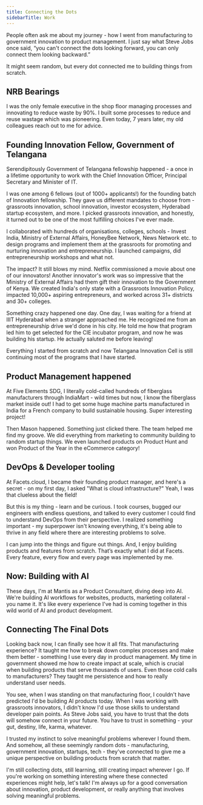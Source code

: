 ```yaml
---
title: Connecting the Dots
sidebarTitle: Work
---
```


People often ask me about my journey - how I went from manufacturing to government innovation to product management. I just say what Steve Jobs once said, “you can't connect the dots looking forward, you can only connect them looking backward.”  

It might seem random, but every dot connected me to building things from scratch.

## NRB Bearings

I was the only female executive in the shop floor managing processes and innovating to reduce waste by 90%. I built some processes to reduce and reuse wastage which was pioneering. Even today, 7 years later, my old colleagues reach out to me for advice. 

## Founding Innovation Fellow, Government of Telangana

Serendipitously Government of Telangana fellowship happened - a once in a lifetime opportunity to work with the Chief Innovation Officer, Principal Secretary and Minister of IT. 

I was one among 6 fellows (out of 1000+ applicants!) for the founding batch of Innovation fellowship. They gave us different mandates to choose from - grassroots innovation, school innovation, investor ecosystem, Hyderabad startup ecosystem, and more. I picked grassroots innovation, and honestly, it turned out to be one of the most fulfilling choices I've ever made.

I collaborated with hundreds of organisations, colleges, schools - Invest India, Ministry of External Affairs, HoneyBee Network, News Network etc. to design programs and implement them at the grassroots for promoting and nurturing innovation and entrepreneurship. I launched campaigns, did entrepreneurship workshops and what not. 

The impact? It still blows my mind. Netflix commissioned a movie about one of our innovators! Another innovator's work was so impressive that the Ministry of External Affairs had them gift their innovation to the Government of Kenya. We created India's only state with a Grassroots Innovation Policy, impacted 10,000+ aspiring entrepreneurs, and worked across 31+ districts and 30+ colleges.

Something crazy happened one day. One day, I was waiting for a friend at IIIT Hyderabad when a stranger approached me. He recognized me from an entrepreneurship drive we'd done in his city. He told me how that program led him to get selected for the CIE incubator program, and now he was building his startup. He actually saluted me before leaving! 

Everything I started from scratch and now Telangana Innovation Cell is still continuing most of the programs that I have started.

## Product Management happened

At Five Elements SDG, I literally cold-called hundreds of fiberglass manufacturers through IndiaMart - wild times but now, I know the fiberglass market inside out! I had to get some huge machine parts manufactured in India for a French company to build sustainable housing. Super interesting project!

Then Mason happened. Something just clicked there. The team helped me find my groove. We did everything from marketing to community building to random startup things. We even launched products on Product Hunt and won Product of the Year in the eCommerce category!

## DevOps & Developer tooling

At Facets.cloud, I became their founding product manager, and here's a secret - on my first day, I asked "What is cloud infrastructure?" Yeah, I was that clueless about the field!

But this is my thing - learn and be curious. I took courses, bugged our engineers with endless questions, and talked to every customer I could find to understand DevOps from their perspective. I realized something important - my superpower isn't knowing everything, it's being able to thrive in any field where there are interesting problems to solve.

I can jump into the things and figure out things. And, I enjoy building products and features from scratch. That’s exactly what I did at Facets. Every feature, every flow and every page was implemented by me. 

## Now: Building with AI

These days, I'm at Mantis as a Product Consultant, diving deep into AI. We're building AI workflows for websites, products, marketing collateral - you name it. It's like every experience I've had is coming together in this wild world of AI and product development.

## Connecting The Final Dots

Looking back now, I can finally see how it all fits. That manufacturing experience? It taught me how to break down complex processes and make them better - something I use every day in product management. My time in government showed me how to create impact at scale, which is crucial when building products that serve thousands of users. Even those cold calls to manufacturers? They taught me persistence and how to really understand user needs.

You see, when I was standing on that manufacturing floor, I couldn't have predicted I'd be building AI products today. When I was working with grassroots innovators, I didn't know I'd use those skills to understand developer pain points. As Steve Jobs said, you have to trust that the dots will somehow connect in your future. You have to trust in something - your gut, destiny, life, karma, whatever.

I trusted my instinct to solve meaningful problems wherever I found them. And somehow, all these seemingly random dots - manufacturing, government innovation, startups, tech - they've connected to give me a unique perspective on building products from scratch that matter.

I'm still collecting dots, still learning, still creating impact wherever I go. If you're working on something interesting where these connected experiences might help, let's talk! I'm always up for a good conversation about innovation, product development, or really anything that involves solving meaningful problems.
